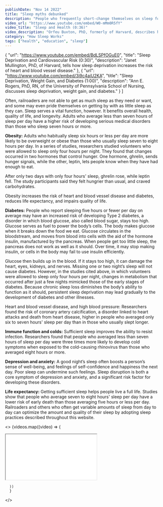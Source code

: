 ```yaml
---
publishDate: "Nov 14 2022"
title: "Sleep myths debunked"
description: "People who frequently short-change themselves on sleep forget how great it feels to be well-rested. They get used to feeling tired all the time and try to convince themselves that they can manage just fine. They often cling to sleep myths."
video_url: "https://www.youtube.com/embed/W0-mMm0R5fY"
video_title: "Sleep and Health (0:36)"
video_description: "Orfeu Buxton, PhD, formerly of Harvard, describes how animal and human studies suggest that adequate sleep is crucial for a long and healthy life."
category: "How Sleep Works"
tags: ["health", "education", "sleep"]
---
```

  {
    "url": "https://www.youtube.com/embed/BdLSPfOGuE0",
    "title": "Sleep Deprivation and Cardiovascular Risk (0:30)",
    "description": "Janet Mullington, PhD, of Harvard, tells how sleep deprivation increases the risk of heart and blood vessel disease."
  },
  {
    "url": "https://www.youtube.com/embed/3i9c4aiU2KA",
    "title": "Sleep Deprivation, Weight Gain, and Diabetes (1:00)",
    "description": "Ann E. Rogers, PhD, RN, of the University of Pennsylvania School of Nursing, discusses sleep deprivation, weight gain, and diabetes."
  }
]

Often, railroaders are not able to get as much sleep as they need or want, and some may even pride themselves on getting by with as little sleep as they can. Sleep serves a vital function, however. It benefits overall health, quality of life, and longevity. Adults who average less than seven hours of sleep per day have a higher risk of developing serious medical disorders than those who sleep seven hours or more.

**Obesity:** Adults who habitually sleep six hours or less per day are more likely to be overweight or obese than those who usually sleep seven to eight hours per day. In a series of studies, researchers studied volunteers who were allowed to sleep only four hours per night. They found that changes occurred in two hormones that control hunger. One hormone, ghrelin, sends hunger signals, while the other, leptin, lets people know when they have had enough to eat.

After only two days with only four hours' sleep, ghrelin rose, while leptin fell. The study participants said they felt hungrier than usual, and craved carbohydrates.

Obesity increases the risk of heart and blood vessel disease and diabetes, reduces life expectancy, and impairs quality of life.

**Diabetes:** People who report sleeping five hours or fewer per day on average may have an increased risk of developing Type 2 diabetes, a disorder in which blood glucose, also called blood sugar, stays too high. Glucose serves as fuel to power the body’s cells. The body makes glucose when it breaks down the food we eat. Glucose circulates in the bloodstream, and moves from blood into cells with the aid of the hormone insulin, manufactured by the pancreas. When people get too little sleep, the pancreas does not work as well as it should. Over time, it may stop making insulin, or cells in the body may fail to use insulin efficiently.

Glucose then builds up in the blood. If it stays too high, it can damage the heart, eyes, kidneys, and nerves. Missing one or two night’s sleep will not cause diabetes. However, in the studies cited above, in which volunteers were allowed to sleep only four hours per night, changes in metabolism that occurred after just a few nights mimicked those of the early stages of diabetes. Because chronic sleep loss diminishes the body’s ability to function as it should, persistent sleep deprivation may lead gradually to the development of diabetes and other illnesses.

Heart and blood vessel disease, and high blood pressure: Researchers found the risk of coronary artery calcification, a disorder linked to heart attacks and death from heart disease, higher in people who averaged only six to seven hours' sleep per day than in those who usually slept longer.

**Immune function and colds:** Sufficient sleep improves the ability to resist infection. Researchers found that people who averaged less than seven hours of sleep per day were three times more likely to develop cold symptoms when exposed to the cold-causing rhinovirus than those who averaged eight hours or more.

**Depression and anxiety:** A good night’s sleep often boosts a person’s sense of well-being, and feelings of self-confidence and happiness the next day. Poor sleep can undermine such feelings. Sleep disruption is both a core symptom of depression and anxiety, and a significant risk factor for developing these disorders.

**Life expectancy:** Getting sufficient sleep helps people live a full life. Studies show that people who average seven to eight hours' sleep per day have a lower risk of early death than those averaging five hours or less per day. Railroaders and others who often get variable amounts of sleep from day to day can optimize the amount and quality of their sleep by adopting sleep practices described throughout this website.

  <>
  {videos.map((video) => (
      <div class=" mb-6 rounded h-full w-full">
        <div class="aspect-w-16 aspect-h-9">
          <iframe class="absolute w-full h-full"
            src={video.url}
            allow="accelerometer; autoplay; clipboard-write; encrypted-media; gyroscope; picture-in-picture"
          ></iframe>
        </div>
      </div>


      ))
      }
  </>